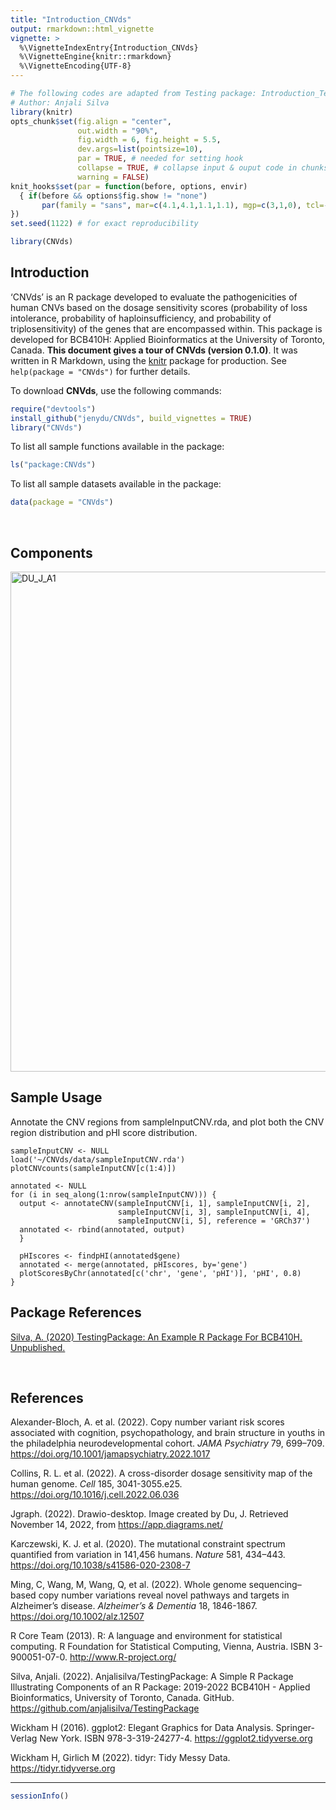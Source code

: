 ```yaml
---
title: "Introduction_CNVds"
output: rmarkdown::html_vignette
vignette: >
  %\VignetteIndexEntry{Introduction_CNVds}
  %\VignetteEngine{knitr::rmarkdown}
  %\VignetteEncoding{UTF-8}
---
```


```r
# The following codes are adapted from Testing package: Introduction_TestPackage.Rmd
# Author: Anjali Silva
library(knitr)
opts_chunk$set(fig.align = "center", 
               out.width = "90%",
               fig.width = 6, fig.height = 5.5,
               dev.args=list(pointsize=10),
               par = TRUE, # needed for setting hook 
               collapse = TRUE, # collapse input & ouput code in chunks
               warning = FALSE)
knit_hooks$set(par = function(before, options, envir)
  { if(before && options$fig.show != "none") 
       par(family = "sans", mar=c(4.1,4.1,1.1,1.1), mgp=c(3,1,0), tcl=-0.5)
})
set.seed(1122) # for exact reproducibility
```

```r
library(CNVds)
```

## Introduction

'CNVds' is an R package developed to evaluate the pathogenicities of human CNVs based on the dosage sensitivity scores (probability of loss intolerance, probability of haploinsufficiency, and probability of triplosensitivity) of the genes that are encompassed within. This package is developed for BCB410H: Applied Bioinformatics at the University of Toronto, Canada. **This document gives a tour of CNVds (version 0.1.0)**. It was written in R Markdown, using the [knitr](https://cran.r-project.org/package=knitr) package for production. See `help(package = "CNVds")` for further details.

To download **CNVds**, use the following commands:

``` r
require("devtools")
install_github("jenydu/CNVds", build_vignettes = TRUE)
library("CNVds")
```

To list all sample functions available in the package:

``` r
ls("package:CNVds")
```

To list all sample datasets available in the package:

``` r
data(package = "CNVds")
```

<br>

## Components

<img src="DU_J_A1.png" alt="DU_J_A1" width="800"/>

## Sample Usage
Annotate the CNV regions from sampleInputCNV.rda, and plot both the CNV region
distribution and pHI score distribution.

```
sampleInputCNV <- NULL
load('~/CNVds/data/sampleInputCNV.rda')
plotCNVcounts(sampleInputCNV[c(1:4)])

annotated <- NULL
for (i in seq_along(1:nrow(sampleInputCNV))) {
  output <- annotateCNV(sampleInputCNV[i, 1], sampleInputCNV[i, 2],                       
                        sampleInputCNV[i, 3], sampleInputCNV[i, 4],
                        sampleInputCNV[i, 5], reference = 'GRCh37')
  annotated <- rbind(annotated, output)
  }

  pHIscores <- findpHI(annotated$gene)
  annotated <- merge(annotated, pHIscores, by='gene')
  plotScoresByChr(annotated[c('chr', 'gene', 'pHI')], 'pHI', 0.8)
}
```

## Package References

[Silva, A. (2020) TestingPackage: An Example R Package For BCB410H. Unpublished.](https://github.com/anjalisilva/TestingPackage)

<br>

## References

Alexander-Bloch, A. et al. (2022). Copy number variant risk scores associated with cognition, psychopathology, and brain structure in youths in the philadelphia neurodevelopmental cohort. *JAMA Psychiatry* 79, 699--709. <https://doi.org/10.1001/jamapsychiatry.2022.1017>

Collins, R. L. et al. (2022). A cross-disorder dosage sensitivity map of the human genome. *Cell* 185, 3041-3055.e25. <https://doi.org/10.1016/j.cell.2022.06.036>

Jgraph. (2022). Drawio-desktop. Image created by Du, J. Retrieved November 14, 2022, from <https://app.diagrams.net/>

Karczewski, K. J. et al. (2020). The mutational constraint spectrum quantified from variation in 141,456 humans. *Nature* 581, 434--443. <https://doi.org/10.1038/s41586-020-2308-7>

Ming, C, Wang, M, Wang, Q, et al. (2022). Whole genome sequencing--based copy number variations reveal novel pathways and targets in Alzheimer's disease. *Alzheimer's & Dementia* 18, 1846-1867. <https://doi.org/10.1002/alz.12507>

R Core Team (2013). R: A language and environment for statistical computing. R Foundation for Statistical Computing, Vienna, Austria. ISBN 3-900051-07-0. <http://www.R-project.org/>

Silva, Anjali. (2022). Anjalisilva/TestingPackage: A Simple R Package Illustrating Components of an R Package: 2019-2022 BCB410H - Applied Bioinformatics, University of Toronto, Canada. GitHub. <https://github.com/anjalisilva/TestingPackage>

Wickham H (2016). ggplot2: Elegant Graphics for Data Analysis. Springer-Verlag New York. ISBN 978-3-319-24277-4. <https://ggplot2.tidyverse.org>

Wickham H, Girlich M (2022). tidyr: Tidy Messy Data. <https://tidyr.tidyverse.org>

------------------------------------------------------------------------

```r
sessionInfo()
```
